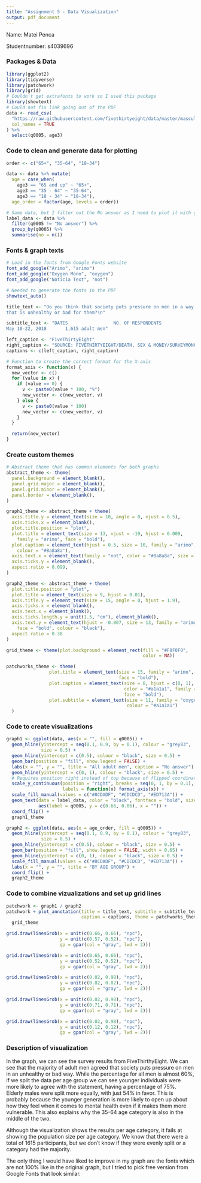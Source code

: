 ---
title: "Assignment 5 - Data Visualization"
output: pdf_document
---

Name: Matei Penca

Studentnumber: s4039696


### Packages & Data
```{r warning = FALSE, message = FALSE}
library(ggplot2)
library(tidyverse)
library(patchwork)
library(grid)
# Couldn't get extrafonts to work so I used this package
library(showtext)
# Could not fix link going out of the PDF
data <- read_csv(
  "https://raw.githubusercontent.com/fivethirtyeight/data/master/masculinity-survey/raw-responses.csv",
  col_names = TRUE
) %>%
  select(q0005, age3)
```

### Code to clean and generate data for plotting
```{r warning = FALSE, message = FALSE}
order <- c("65+", "35-64", "18-34")

data <- data %>% mutate(
  age = case_when(
    age3 == "65 and up" ~ "65+",
    age3 == "35 - 64" ~ "35-64",
    age3 == "18 - 34" ~ "18-34"),
  age_order = factor(age, levels = order))

# Same data, but I filter out the No answer as I need to plot it with geom_text
label_data <- data %>%
  filter(q0005 != "No answer") %>%
  group_by(q0005) %>%
  summarise(no = n())
```


### Fonts & graph texts
```{r warning = FALSE, message = FALSE}

# Load in the fonts from Google Fonts website
font_add_google("Arimo", "arimo")
font_add_google("Oxygen Mono", "oxygen")
font_add_google("Noticia Text", "not")

# Needed to generate the fonts in the PDF
showtext_auto()

title_text <- "Do you think that society puts pressure on men in a way
that is unhealthy or bad for them?\n"

subtitle_text <- "DATES                 NO. OF RESPONDENTS
May 10-22, 2018       1,615 adult men"

left_caption <- "FiveThirtyEight"
right_caption <- "SOURCE: FIVETHIRTYEIGHT/DEATH, SEX & MONEY/SURVEYMONKEY"
captions <- c(left_caption, right_caption)

# Function to create the correct format for the X-axis
format_axis <- function(x) {
  new_vector <- c()
  for (value in x) {
    if (value == 0) {
      v <- paste0(value * 100, "%")
      new_vector <- c(new_vector, v)
    } else {
      v <- paste0(value * 100)
      new_vector <- c(new_vector, v)
    }
  }

  return(new_vector)
}
```


### Create custom themes
```{r warning = FALSE, message = FALSE}

# Abstract theme that has common elements for both graphs
abstract_theme <- theme(
  panel.background = element_blank(),
  panel.grid.major = element_blank(),
  panel.grid.minor = element_blank(),
  panel.border = element_blank(),
)

graph1_theme <- abstract_theme + theme(
  axis.title.y = element_text(size = 10, angle = 0, vjust = 0.5),
  axis.ticks.x = element_blank(),
  plot.title.position = "plot",
  plot.title = element_text(size = 13, vjust = -19, hjust = 0.009,
    family = "arimo", face = "bold"),
  plot.caption = element_text(hjust = 0.5, size = 10, family = "arimo",
    colour = "#8a8a8a"),
  axis.text.x = element_text(family = "not", color = "#8a8a8a", size = 11),
  axis.ticks.y = element_blank(),
  aspect.ratio = 0.099,
)

graph2_theme <- abstract_theme + theme(
  plot.title.position = "plot",
  plot.title = element_text(size = 9, hjust = 0.01),
  axis.title.y = element_text(size = 15, angle = 0, hjust = 1.9),
  axis.ticks.x = element_blank(),
  axis.text.x = element_blank(),
  axis.ticks.length.y = unit(1.5, "cm"), element_blank(),
  axis.text.y = element_text(hjust = -0.007, size = 13, family = "arimo",
    face = "bold", colour = "black"),
  aspect.ratio = 0.38
)

grid_theme <- theme(plot.background = element_rect(fill = "#F0F0F0", 
                                                   color = NA))

patchworks_theme <- theme(
                plot.title = element_text(size = 15, family = "arimo", 
                                          face = "bold"), 
                plot.caption = element_text(size = 8, hjust = c(0, 1), 
                                            color = "#a1a1a1", family = "arimo",
                                            face = "bold"),
                plot.subtitle = element_text(size = 11, family = "oxygen", 
                                             colour = "#a1a1a1")
  )
```


### Code to create visualizations
```{r fig.height=6, fig.width=6, fig.showtext = TRUE, warning = FALSE, message = FALSE}

graph1 <- ggplot(data, aes(x = "", fill = q0005)) +
  geom_hline(yintercept = seq(0.1, 0.9, by = 0.1), colour = "grey83", 
             size = 0.5) +
  geom_hline(yintercept = c(0.5), colour = "black", size = 0.5) +
  geom_bar(position = "fill", show.legend = FALSE) +
  labs(x = "", y = "", title = "All adult men", caption = "No answer") +
  geom_hline(yintercept = c(0, 1), colour = "black", size = 0.5) +
  # Requires position right instead of top because of flipped coordinates
  scale_y_continuous(position = "right", breaks = seq(0, 1, by = 0.1), 
                     labels = function(x) format_axis(x)) +
  scale_fill_manual(values = c("#8CDADF", "#CDCDCD", "#ED713A")) +
  geom_text(data = label_data, color = "black", fontface = "bold", size = 4.5, 
            aes(label = q0005, y = c(0.66, 0.06), x = "")) +
  coord_flip() +
  graph1_theme

graph2 <- ggplot(data, aes(x = age_order, fill = q0005)) +
  geom_hline(yintercept = seq(0.1, 0.9, by = 0.1), colour = "grey83",
             size = 0.5) +
  geom_hline(yintercept = c(0.5), colour = "black", size = 0.5) +
  geom_bar(position = "fill", show.legend = FALSE, width = 0.65) +
  geom_hline(yintercept = c(0, 1), colour = "black", size = 0.5) +
  scale_fill_manual(values = c("#8CDADF", "#CDCDCD", "#ED713A")) +
  labs(x = "", y = "", title = "BY AGE GROUP") +
  coord_flip() +
  graph2_theme
```


### Code to combine vizualizations and set up grid lines
```{r fig.height=6, fig.width=6, fig.showtext = TRUE, warning = FALSE, message = FALSE}

patchwork <- graph1 / graph2
patchwork + plot_annotation(title = title_text, subtitle = subtitle_text, 
                            caption = captions, theme = patchworks_theme) & 
  grid_theme

grid.draw(linesGrob(x = unit(c(0.66, 0.66), "npc"),
                    y = unit(c(0.57, 0.52), "npc"),
                    gp = gpar(col = "gray", lwd = 2)))

grid.draw(linesGrob(x = unit(c(0.65, 0.66), "npc"), 
                    y = unit(c(0.52, 0.52), "npc"), 
                    gp = gpar(col = "gray", lwd = 2)))

grid.draw(linesGrob(x = unit(c(0.02, 0.98), "npc"), 
                    y = unit(c(0.82, 0.82), "npc"), 
                    gp = gpar(col = "gray", lwd = 2)))

grid.draw(linesGrob(x = unit(c(0.02, 0.98), "npc"), 
                    y = unit(c(0.71, 0.71), "npc"), 
                    gp = gpar(col = "gray", lwd = 2)))

grid.draw(linesGrob(x = unit(c(0.02, 0.98), "npc"), 
                    y = unit(c(0.12, 0.12), "npc"), 
                    gp = gpar(col = "gray", lwd = 2)))
```


### Description of visualization

In the graph, we can see the survey results from FiveThirthyEight. We can see that the majority of adult men agreed that society puts pressure on men in an unhealthy or bad way. While the percentage for all men is almost 60%, if we split the data per age group we can see younger individuals were more likely to agree with the statement, having a percentage of 75%. Elderly males were split more equally, with just 54% in favor. This is probably because the younger generation is more likely to open up about how they feel when it comes to mental health even if it makes them more vulnerable. This also explains why the 35-64 age category is also in the middle of the two.

Although the visualization shows the results per age category, it fails at showing the population size per age category. We know that there were a total of 1615 participants, but we don't know if they were evenly split or a category had the majority.

The only thing I would have liked to improve in my graph are the fonts which are not 100% like in the original graph, but I tried to pick free version from Google Fonts that look similar.
